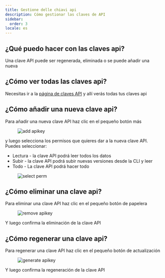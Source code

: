 ```yaml
---
title: Gestione delle chiavi api
description: Cómo gestionar las claves de API
sidebar:
  order: 3
locale: es
---
```


## ¿Qué puedo hacer con las claves api?

Una clave API puede ser regenerada, eliminada o se puede añadir una nueva

## ¿Cómo ver todas las claves api?

Necesitas ir a la [página de claves API](https://web.capgo.app/dashboard/apikeys/) y allí verás todas tus claves api

## ¿Cómo añadir una nueva clave api?

Para añadir una nueva clave API haz clic en el pequeño botón más

<figure><img src="/apikeys-add.webp" alt="add apikey" /><figcaption></figcaption></figure>

y luego selecciona los permisos que quieres dar a la nueva clave API. Puedes seleccionar:

 - Lectura - la clave API podrá leer todos los datos
 - Subir - la clave API podrá subir nuevas versiones desde la CLI y leer
 - Todo - La clave API podrá hacer todo

<figure><img src="/apikeys-select-perm.webp" alt="select perm" /><figcaption></figcaption></figure>

## ¿Cómo eliminar una clave api?

Para eliminar una clave API haz clic en el pequeño botón de papelera

<figure><img src="/apikeys-remove.webp" alt="remove apikey" /><figcaption></figcaption></figure>

Y luego confirma la eliminación de la clave API

## ¿Cómo regenerar una clave api?

Para regenerar una clave API haz clic en el pequeño botón de actualización

<figure><img src="/apikeys-regenerate.webp" alt="generate apikey" /><figcaption></figcaption></figure>

Y luego confirma la regeneración de la clave API
